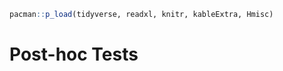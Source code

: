 ```r
pacman::p_load(tidyverse, readxl, knitr, kableExtra, Hmisc)
```

# Post-hoc Tests {#sec-posthoc}
